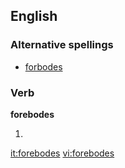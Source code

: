 ==English==

===Alternative spellings===
* [[forbodes]] {{italbrac|much less commonly used}}

===Verb===
'''forebodes'''

# {{third-person singular of|[[forebode]]}}

[[it:forebodes]]
[[vi:forebodes]]
